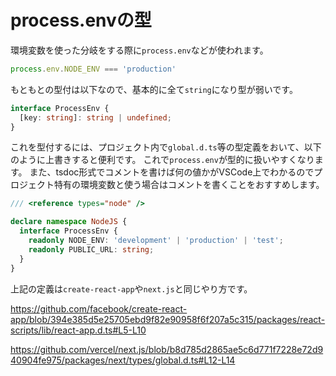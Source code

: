 # process.envの型

環境変数を使った分岐をする際に`process.env`などが使われます。

```ts
process.env.NODE_ENV === 'production'
```

もともとの型付は以下なので、基本的に全て`string`になり型が弱いです。

```ts
interface ProcessEnv {
  [key: string]: string | undefined;
}
```

これを型付するには、プロジェクト内で`global.d.ts`等の型定義をおいて、以下のように上書きすると便利です。
これで`process.env`が型的に扱いやすくなります。
また、tsdoc形式でコメントを書けば何の値かがVSCode上でわかるのでプロジェクト特有の環境変数と使う場合はコメントを書くことをおすすめします。

```ts
/// <reference types="node" />

declare namespace NodeJS {
  interface ProcessEnv {
    readonly NODE_ENV: 'development' | 'production' | 'test';
    readonly PUBLIC_URL: string;
  }
}
```

上記の定義は`create-react-app`や`next.js`と同じやり方です。

https://github.com/facebook/create-react-app/blob/394e385d5e25705ebd9f82e90958f6f207a5c315/packages/react-scripts/lib/react-app.d.ts#L5-L10

https://github.com/vercel/next.js/blob/b8d785d2865ae5c6d771f7228e72d940904fe975/packages/next/types/global.d.ts#L12-L14

